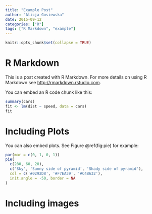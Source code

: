 ```yaml
---
title: "Example Post"
author: "Alicja Gosiewska"
date: 2015-09-12
categories: ["R"]
tags: ["R Markdown", "example"]
---
```


```r
knitr::opts_chunk$set(collapse = TRUE)
```

# R Markdown

This is a post created with R Markdown. 
For more details on using R Markdown see <http://rmarkdown.rstudio.com>.

You can embed an R code chunk like this:

```r
summary(cars)
fit <- lm(dist ~ speed, data = cars)
fit
```

# Including Plots

You can also embed plots. See Figure \@ref(fig:pie) for example:

```r
par(mar = c(0, 1, 0, 1))
pie(
  c(280, 60, 20),
  c('Sky', 'Sunny side of pyramid', 'Shady side of pyramid'),
  col = c('#0292D8', '#F7EA39', '#C4B632'),
  init.angle = -50, border = NA
)
```

# Including images